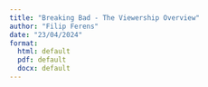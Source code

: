 ```yaml
---
title: "Breaking Bad - The Viewership Overview"
author: "Filip Ferens"
date: "23/04/2024"
format:
  html: default
  pdf: default
  docx: default
---
```

